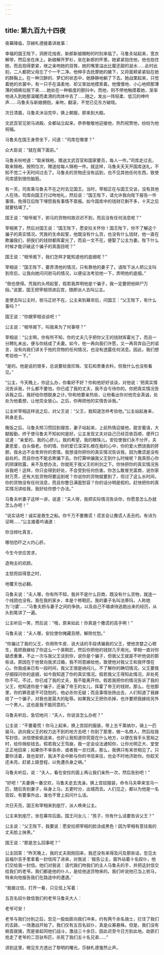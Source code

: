 ```yaml
---
---
---
```

title: 第九百九十四夜
---






夜幕降临，莎赫札德接着讲故事：





幸福的国王陛下，洞房花烛夜，新郎新娘期盼的时刻来临了。马鲁夫站起来，宽衣解带，然后坐在床上。新娘解开罗衫，坐在新郎的怀里。她紧紧抱住他，他也抱住她，而且抱得更紧，继之亲吻她的双唇，她的嘴里溢出比蜜还甜的涎水……此时此刻，二人都把父母忘了个一干二净。他伸手去抚摩她的腋下，又将面颊紧紧贴在她的酥胸上。在一种沉醉的、梦幻的状态中，她静静地躺了下去。她战栗起来，只觉着她的衣裳中，有一只手在温柔地、却又笨拙地摸索着。他慢慢地、小心地把那薄薄的绸裤拉脱下来……她处在一种极度的颤抖中。而他，则不停地触摸着她，渐渐地进入到她那温暖而柔滑的肉体中去了……随之，发出一阵轻柔、低沉的呻吟声……马鲁夫与新娘拥抱，亲吻，翻滚，不觉已见东方破晓。

次日清晨，马鲁夫沐浴完毕，换上朝服，即来到大殿。

文武百官见驸马进殿，全都站立起来，恭恭敬敬地迎接他，热烈祝贺他，纷纷为他祝福。

马鲁夫在国王身旁坐下，问道：“司库在哪里？”

众大臣说：“就在阁下面前。”

马鲁夫吩咐道：“取来锦袍，赠送文武百官和国家要员，每人一件。”司库走过去，取来锦袍，按照位次，赠送给每人锦袍一件。就这样，马鲁夫天天开国库送礼，不知不觉二十天时间过去了。马鲁夫的货物还没有运到，也不见其他任何东西，致使司库感到很伤脑筋。

有一天，司库乘马鲁夫不在之时去见国王。当时，宰相正在与国王交谈，没有其他人在场，司库向国王行过吻地礼，然后说：“国王陛下，请允许我向陛下报告一件事情，免得日后陛下埋怨我有事情不禀报。如今国库中的钱财已剩不多，十天之后就要枯竭了。”

国王说：“相爷阁下，驸马的货物何故迟迟不到，而且没有任何消息呢？”

宰相笑了，然后对国王说：“国王陛下，愿安拉关怀你！国王陛下，你不了解这个骗子的真实情况。凭我的生命起誓，他既没有什么货，也没有什么钱财，他一直在欺骗我们，把我们的钱财都挥霍光了，而且一文不花，便娶了公主为妻。陛下什么时候才能识破这个骗子的真面目呢？”

国王说：“相爷阁下，我们怎样才能知道他的底细呢？”

宰相说：“国王陛下，要弄清他的情况，只有靠他的妻子了。请陛下派人把公主叫到帘后，让我向她问问驸马的情况，以便设法考验他一下，弄明他的底细。”

“倒也使得。凭我的头颅起誓，假若我弄明他是个骗子，我一定要把他碎尸万段。”说罢，国王把宰相领进后宫，随即派人去叫公主。

差使去叫公主时，驸马正好不在。公主来到幕帘后，问国王：“父王陛下，有什么事吗？”

国王说：“你跟宰相谈谈吧！”

公主说：“相爷阁下，叫我来为了何事呀？”

宰相说：“公主啊，你有所不知，你的丈夫几乎把你父王的钱财挥霍光了，而且一分聘礼未出，便与你结成了夫妻。如今，他一再向我们许愿，又一再背弃自己的诺言，没有向我们讲关于他的货物的任何情况，也没有透露任何消息。因此，我们想考验他一下。”

“是的。他是说的很多，总说要给我珍珠、宝石和贵重衣料，但我什么也没有看见。”

“公主，今天晚上，你这么办，你看好不好？你和他好好谈谈，对他说：‘把真实情况告诉我，什么都不要怕，你已成了我的丈夫，我不会亏待你的。你把真实情况告诉我之后，我好给你想脱身之计。’你和他要亲热些，让他看出你对他完全真诚，处处为他着想，让他完全放心。之后，你再把他的实情告诉我。”

公主听宰相这样说之后，对父王说：“父王，我知道怎样考验他。”公主站起身来，转身走去。

晚饭之后，马鲁夫照习惯回到寝宫，妻子站起来，上前热情迎接他，甜言蜜语，大献殷勤，终于使马鲁夫不知如何是好。公主发现丈夫对自己已经百依百顺，便开口说道：“亲爱的，我的心肝儿，我的希望，我的眼珠儿，安拉使我们永不分开，夫妻恩爱，白头偕老。你的情、你的爱已深深扎根在我的心中，你的爱火燃烧我的肝胆，我永远不会舍弃你的恩情。我想请你把你的真实情况告诉我，因为撒谎是没有益处的，而且你也不能总欺骗下去。你打算哄骗我父王到什么时候呢？我真担心你的阴谋败露，来不及想办法，你就死于我父王的利剑之下。你快把你的真实情况告诉我吧！这样，你只会得到好处，不会受到任何伤害。你怎么敢冒充富商，说你家财万贯，还有大批货物将要运到呢？你说你的货物就要到了，但过了这么长时间，你的货物没有任何消息，而且你整日满面愁容？你的话分明是假的。赶快把你的真实情况讲给我，我好给你想个办法。”

马鲁夫听妻子这样一讲，说道：“夫人呀，我把实际情况告诉你，你愿意怎么办就怎么办吧！”

“说实话吧！诚实是救生之船。你千万不要撒谎！谎言会让撒谎人丢丑的。有诗为证啊……”公主接着吟诵道：


你当倾吐真言，

哪怕恐吓之火灼心肝。

今生今世应苦求，

造物主的欢颜。

主怒而奴得意之时，

地覆天也必翻。



马鲁夫说：“夫人哪，你有所不知，我并不是什么巨商，既没有什么货物，就连一个线团也没有。我在我的家乡，本是个修鞋匠。我的妻子名叫法蒂玛，人称她为‘刁婆’……”马鲁夫把与妻子之间的争执，以及自己不堪虐待逃跑出来的经历，从头到尾讲了一遍。

公主听后一笑，然后说：“哦，原来如此！你真是个撒谎的高手啊！”

马鲁夫说：“夫人哪，安拉使你掩藏丑陋，解除忧愁。”

“你骗过了我的父王，你用吹牛皮、说大话的手段诱骗我的父王，使他贪婪之心顿生，竟把我嫁给了你这么一个臭鞋匠，然后你把他的钱财几乎用光。宰相一直对你疑虑重重，不止一次与我父王谈到你，说你是个骗子，但我父王就是不听他说的那些话，原因在于他曾向我求过婚，我不同意嫁给他，致使他对我父王和我怀恨在心。你我成亲已有一段时间，我父王很是纳闷儿，不了解你的确切情况。父王要我仔细探问你的底细，如今我知道了你的真实情况。假若我父王得知此情况，非处死你不可。不过，你已成了我的丈夫，我不能离开你。假若我把你的情况告诉了我的父王，他知道你是个骗子，还骗了帝王的女儿，挥霍了帝王的钱财。那么，在他那里，你的罪恶是不可饶恕的，他必杀你无疑；而且事情张扬出去，人们知道了我嫁给了一个骗子，对我也是莫大的耻辱。如果我父王把你杀掉，也许要把我嫁给另外一个男人，这也是我不能同意的。”

马鲁夫听后，急切地问：“夫人，你说该怎么办呢？”

公主说：“不要着慌！你马上起来，换上宫奴的服装，带上五千第纳尔，骑上一匹骏马，逃向我父王的权力达不到的地方去吧！你到了那里，做一名商人，然后给我写封信，派信使偷偷送来，也好让我知道你究竟在什么地方，以便在我手头宽裕之时，给你捎些钱去。假若我父王驾崩，我一定会设法通知你，让你光明正大、堂堂正正地回来；如果你不幸丧命，或者我一旦归真，那么，我俩只有来世相见了。只要你活着，我也安好，我决不会中断与你的书信来往，也会不时地济助你。你趁天还未亮，赶紧上路登程，以免遭杀身之祸。”

马鲁夫听后，说：“夫人，看在安拉的面上再让我们亲热一次，然后告别吧！”

“好吧！”夫妻俩一番交欢，马鲁夫走去洗澡，换上宫奴服装，命令马夫牵来宝马一匹，随后告别妻子，纵身上马，五更时分，出城而去。人们见之，都以为他是一名宫奴，有要事外出，谁也不曾上前问什么话。

次日天亮，国王和宰相来到座厅，派人唤来公主。

公主来到座厅。坐在幕帘后面。国王问女儿：“孩子，你有什么话要告诉父王？”

公主说：“父王陛下，我要说：愿安拉把宰相的脸涂成黑色！因为宰相有意往我的丈夫脸上抹黑。”

国王说：“那是怎么回事呢？”

公主回答：“昨天晚上，我的丈夫刚刚回来，我还没有来得及问及那些话，忽见太监福尔吉手里拿着一封信闯了进来，对我说：‘报告公主，窗外站着十名奴仆，他们交给我一封信。他们对我说：请代我们吻我们的主人马鲁夫的手，并把这封信交给我们的老爷。我们都是他的仆人，是给他送货物来的。我们听说他已当上驸马，特来向他报告我们在路途中的遭遇。’

“我接过信，打开一看，只见信上写着：


五百名奴仆致信我们的老爷马鲁夫大人：

老爷可安！

老爷与我们分别之后，忽见一股劫匪向我们冲来，约有两千余名骑士，拦住了我们的去路，一场激战开始了。我们仅有五百名奴仆，真是众寡悬殊。但是，我们没有俯首就擒，而是奋起同他们战斗，激战三十余日，因此迟至今日方到此地。劫匪们抢走了老爷的二百驮布匹，杀死了我们五十名兄弟……”





讲到这里，眼见东方透出了黎明的曙光，莎赫札德戛然止声。